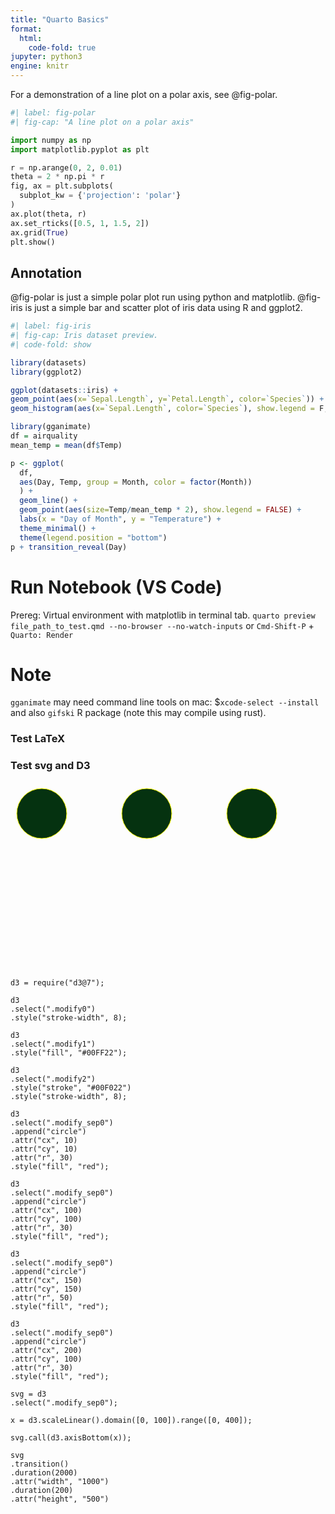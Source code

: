 ```yaml
---
title: "Quarto Basics"
format:
  html:
    code-fold: true
jupyter: python3
engine: knitr
---
```


For a demonstration of a line plot on a polar axis, see @fig-polar.

```python
#| label: fig-polar
#| fig-cap: "A line plot on a polar axis"

import numpy as np
import matplotlib.pyplot as plt

r = np.arange(0, 2, 0.01)
theta = 2 * np.pi * r
fig, ax = plt.subplots(
  subplot_kw = {'projection': 'polar'} 
)
ax.plot(theta, r)
ax.set_rticks([0.5, 1, 1.5, 2])
ax.grid(True)
plt.show()
```

## Annotation

@fig-polar is just a simple polar plot run using python and matplotlib.
@fig-iris is just a simple bar and scatter plot of iris data using R and ggplot2.


```r
#| label: fig-iris
#| fig-cap: Iris dataset preview.
#| code-fold: show

library(datasets)
library(ggplot2)

ggplot(datasets::iris) +
geom_point(aes(x=`Sepal.Length`, y=`Petal.Length`, color=`Species`)) +
geom_histogram(aes(x=`Sepal.Length`, color=`Species`), show.legend = F, bins=150, position='dodge')

```

```r
library(gganimate)
df = airquality
mean_temp = mean(df$Temp)

p <- ggplot(
  df,
  aes(Day, Temp, group = Month, color = factor(Month))
  ) +
  geom_line() +
  geom_point(aes(size=Temp/mean_temp * 2), show.legend = FALSE) +
  labs(x = "Day of Month", y = "Temperature") + 
  theme_minimal() +
  theme(legend.position = "bottom") 
p + transition_reveal(Day)

```

::: {layout-ncol=2}

# Run Notebook (VS Code)
Prereg: Virtual environment with matplotlib in terminal tab.
`quarto preview file_path_to_test.qmd --no-browser --no-watch-inputs`
or 
`Cmd-Shift-P` + `Quarto: Render`

# Note
`gganimate` may need command line tools on mac: $`xcode-select --install` and also `gifski` R package (note this may compile using rust).  
 
:::

### Test LaTeX

\begin{align}

\tan{a} &= \frac{\sin{a}}{\cos{a}} \\

\left(\iint_{0}^{n} f(x)f(t)\,dx\,dt \right) &= g(x)

\end{align}

### Test svg and D3 

<div style="display: flex; justify-content: space-between;">
<svg>
<circle class="modify0" style="fill: #053210" stroke="yellow" cx=50 cy=50 r=40></circle>
</svg>

<svg>
<circle class="modify1" style="fill: #053210" stroke="yellow" cx=50 cy=50 r=40></circle>
</svg>

<svg>
<circle class="modify2" style="fill: #053210" stroke="yellow" cx=50 cy=50 r=40></circle>
</svg>
</div>

<svg class="modify_sep0">
</svg>

```ojs
d3 = require("d3@7");

d3
.select(".modify0")
.style("stroke-width", 8);

d3
.select(".modify1")
.style("fill", "#00FF22");

d3
.select(".modify2")
.style("stroke", "#00F022")
.style("stroke-width", 8);

```

```ojs
d3
.select(".modify_sep0")
.append("circle")
.attr("cx", 10)
.attr("cy", 10)
.attr("r", 30)
.style("fill", "red");

d3
.select(".modify_sep0")
.append("circle")
.attr("cx", 100)
.attr("cy", 100)
.attr("r", 30)
.style("fill", "red");

d3
.select(".modify_sep0")
.append("circle")
.attr("cx", 150)
.attr("cy", 150)
.attr("r", 50)
.style("fill", "red");

d3
.select(".modify_sep0")
.append("circle")
.attr("cx", 200)
.attr("cy", 100)
.attr("r", 30)
.style("fill", "red");
```

```ojs
svg = d3
.select(".modify_sep0");

x = d3.scaleLinear().domain([0, 100]).range([0, 400]);

svg.call(d3.axisBottom(x));

svg
.transition()
.duration(2000)
.attr("width", "1000")
.duration(200)
.attr("height", "500")

```